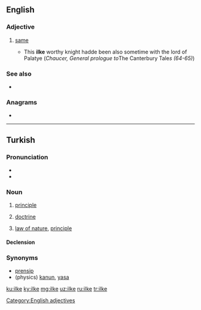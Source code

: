{{also|İlke}}
==English==

===Adjective===
{{en-adj|-}}

# {{label|en|obsolete}} [[same]]
#*This '''ilke''' worthy knight hadde been also sometime with the lord of Palatye (''Chaucer, General prologue to ''The Canterbury Tale''s (64-65)'')

===See also===
* {{l|en|ilk}}

===Anagrams===
* {{l|en|like}}

----

==Turkish==

===Pronunciation===
* {{IPA|[il.ˈce]|lang=tr}}
* {{hyphenation|il|ke|lang=tr}}

===Noun===
{{tr-noun|yi|ler}}

# [[principle]]
# {{label|tr|philosophy}} [[doctrine]]
# {{label|tr|physics}} [[law of nature]], [[principle]]

====Declension====
{{tr-noun-v|e|d|pred=-|poss=+}}

===Synonyms===

* [[prensip]]
* (physics) [[kanun]], [[yasa]]

[[Category:English adjectives]]

[[ku:ilke]]
[[ky:ilke]]
[[mg:ilke]]
[[uz:ilke]]
[[ru:ilke]]
[[tr:ilke]]